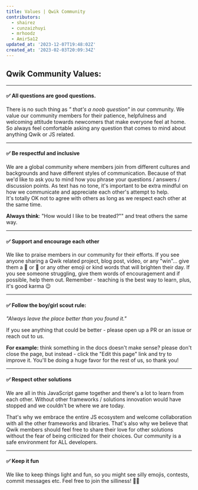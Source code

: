 ```yaml
---
title: Values | Qwik Community
contributors:
  - shairez
  - cunzaizhuyi
  - mrhoodz
  - AmirSa12
updated_at: '2023-12-07T19:48:02Z'
created_at: '2023-02-03T20:09:34Z'
---
```


## Qwik Community Values:

---

#### ✅ All questions are good questions.

There is no such thing as _" that's a noob question"_ in our community.
We value our community members for their patience, helpfulness and welcoming attitude towards newcomers that make everyone feel at home.
So always feel comfortable asking any question that comes to mind about anything Qwik or JS related.

---

#### ✅ Be respectful and inclusive

We are a global community where members join from different cultures and backgrounds and have different styles of communication.
Because of that we'd like to ask you to mind how you phrase your questions / answers / discussion points.
As text has no tone, it's important to be extra mindful on how we communicate and appreciate each other's attempt to help.  
It's totally OK not to agree with others as long as we respect each other at the same time.

**Always think**: "How would I like to be treated?"" and treat others the same way.

---

#### ✅ Support and encourage each other

We like to praise members in our community for their efforts.
If you see anyone sharing a Qwik related project, blog post, video, or any "win"…
give them a 👏 or 🚀 or any other emoji or kind words that will brighten their day.
If you see someone struggling, give them words of encouragement and if possible,
help them out. Remember - teaching is the best way to learn, plus, it's good karma 😉

---

#### ✅ Follow the boy/girl scout rule:

_"Always leave the place better than you found it."_

If you see anything that could be better - please open up a PR or an issue or reach out to us.

**For example:** think something in the docs doesn't make sense?
please don't close the page, but instead - click the "Edit this page" link and try to improve it.
You'll be doing a huge favor for the rest of us, so thank you!

---

#### ✅ Respect other solutions

We are all in this JavaScript game together and there's a lot to learn from each other.
Without other frameworks / solutions innovation would have stopped and we couldn't be where we are today.

That's why we embrace the entire JS ecosystem and welcome collaboration with all the other frameworks and libraries.
That's also why we believe that Qwik members should feel free to share their love for other solutions without the fear of being criticized for their choices.
Our community is a safe environment for ALL developers.

---

#### ✅ Keep it fun

We like to keep things light and fun, so you might see silly emojis, contests,
commit messages etc. Feel free to join the silliness! 🤪😊
